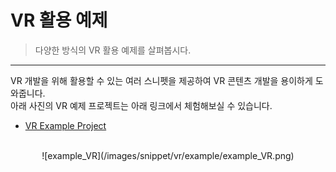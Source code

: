 
# VR 활용 예제

> 다양한 방식의 VR 활용 예제를 살펴봅시다.

---

VR 개발을 위해 활용할 수 있는 여러 스니펫을 제공하여 VR 콘텐츠 개발을 용이하게 도와줍니다.  <br />
아래 사진의 VR 예제 프로젝트는 아래 링크에서 체험해보실 수 있습니다. 
- [VR Example Project](https://redbrick.land/detail-play?pid=37f0ae87-4c49-46fb-8972-f5243ab3f733)


<br/>
<center>![example_VR](/images/snippet/vr/example/example_VR.png) </center>
<br/>

<Cards>
    <Cards.Card title='알맞은 순서로 눌려야 풀리는 퍼즐' href='/kr/snippet/vr/example/Touch-puzzle-in-order'/>
    <Cards.Card title='같은 그림 맞추기' href='/kr/snippet/vr/example/match-same-img'/>
    <Cards.Card title='카메라 바라보는 UI' href='/kr/snippet/vr/example/follow-ui'/>
</Cards>